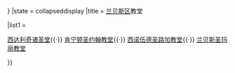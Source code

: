 {{Navbox
|name   = 兰贝斯教堂
|border = {{{border|{{{1|}}}}}}
|state = <includeonly>collapsed</includeonly><noinclude>display</noinclude>
|title  = [[兰贝斯区]]教堂 

|list1  = <div>
[[西达利奇诸圣堂]]{{·}}
[[肯宁顿圣约翰教堂]]{{·}}
[[西诺伍德圣路加教堂]]{{·}}
[[兰贝斯圣玛丽教堂]]

</div>
}}<noinclude>